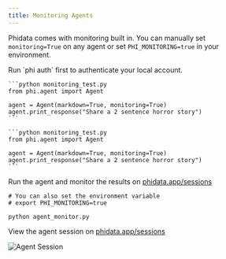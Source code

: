 ```yaml
---
title: Monitoring Agents
---
```


Phidata comes with monitoring built in. You can manually set `monitoring=True` on any agent or set `PHI_MONITORING=true` in your environment.

<Note>
Run `phi auth` first to authenticate your local account.
</Note>

<Steps>
  <Step title="Create an agent to test monitoring">

    ```python monitoring_test.py
    from phi.agent import Agent

    agent = Agent(markdown=True, monitoring=True)
    agent.print_response("Share a 2 sentence horror story")
    ```
  </Step>
  <Step title="Create an agent to test monitoring">

    ```python monitoring_test.py
    from phi.agent import Agent

    agent = Agent(markdown=True, monitoring=True)
    agent.print_response("Share a 2 sentence horror story")
    ```
  </Step>
</Steps>

Run the agent and monitor the results on [phidata.app/sessions](https://www.phidata.app/sessions)

```shell
# You can also set the environment variable
# export PHI_MONITORING=true

python agent_monitor.py
```

View the agent session on [phidata.app/sessions](https://www.phidata.app/sessions)

![Agent Session](https://github.com/user-attachments/assets/45f3e460-9538-4b1f-96ba-bd46af3c89a8)
